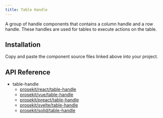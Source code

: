 ```yaml
---
title: Table Handle
---
```



A group of handle components that contains a column handle and a row handle. These handles are used for tables to execute actions on the table.

<Demo story="table" />

## Installation

Copy and paste the component source files linked above into your project.

## API Reference

- table-handle
  - [prosekit/react/table-handle](/references/react/table-handle)
  - [prosekit/vue/table-handle](/references/vue/table-handle)
  - [prosekit/preact/table-handle](/references/preact/table-handle)
  - [prosekit/svelte/table-handle](/references/svelte/table-handle)
  - [prosekit/solid/table-handle](/references/solid/table-handle)
